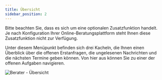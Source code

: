 ```yaml
---
title: Übersicht
sidebar_position: 2
---
```



<PrimaryNote>
  Bitte beachten Sie, dass es sich um eine optionalen Zusatzfunktion handelt. Je
  nach Konfiguration Ihrer Online-Beratungsplattform steht Ihnen diese
  Zusatzfunktion nicht zur Verfügung.
</PrimaryNote>

Unter diesem Menüpunkt befinden sich drei Kacheln, die Ihnen einen Überblick über die offenen Erstanfragen, die ungelesenen Nachrichten und die nächsten Termine geben können. Von hier aus können Sie zu einer der offenen Aufgaben navigieren.

![Berater - Übersicht](../../../static/img/images-onlineberatung/03_Ansicht_Berater/03_Screenshot.png)

